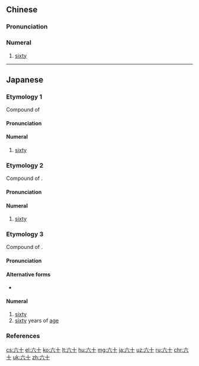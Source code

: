 ==Chinese==
{{zh-forms}}

===Pronunciation===
{{zh-pron
|m=liùshí
|c=luk6 sap6
|h=pfs=liuk-sṳ̍p
|mn=la̍k-cha̍p
|mn-t=lag8 zab8
|cat=num
}}

===Numeral===
{{zh-num}}

# [[sixty]]

----

==Japanese==
{{wikipedia|lang=ja}}

===Etymology 1===
{{ja-kanjitab|ろく|じゅう|yomi=o}}
Compound of {{compound|lang=ja|sort=ろくじゅう|六|tr1=roku|t1=six|十|tr2=jū|t2=ten}}

====Pronunciation====
{{ja-pron|yomi=goon|ろくじゅう|acc=3|acc_ref=DJR,NHK}}

====Numeral====
{{ja-pos|numeral|ろくじゅう|hhira=ろくじふ}}

# [[sixty]]

===Etymology 2===
{{ja-kanjitab|む|そ|yomi=k}}
Compound of {{compound|lang=ja|sort=むそ|六|tr1=mu|t1=six|十|tr2=so|t2=ten}}.

====Pronunciation====
{{ja-pron|yomi=k|むそ|acc=1|acc_ref=DJR}}

====Numeral====
{{ja-pos|numeral|むそ}}

# [[sixty]]

===Etymology 3===
{{ja-kanjitab|yomi=irr|sort=むそじ}}
Compound of {{suffix|lang=ja|sort=むそじ|六十|tr1=muso|t1=sixty|路|tr2=-ji|t2=suffix}}.

====Pronunciation====
{{ja-pron|yomi=irr|むそじ|acc=1|acc_ref=DJR,NHK|acc2=0|acc2_ref=DJR,NHK|acc3=2|acc3_ref=NHK}}

====Alternative forms====
* {{ja-l|六十路}}

====Numeral====
{{ja-pos|numeral|むそじ|hhira=むそぢ}}

# [[sixty]]
# [[sixty]] years of [[age]]

===References===
<references/>

[[cs:六十]]
[[el:六十]]
[[ko:六十]]
[[lt:六十]]
[[hu:六十]]
[[mg:六十]]
[[ja:六十]]
[[uz:六十]]
[[ru:六十]]
[[chr:六十]]
[[uk:六十]]
[[zh:六十]]